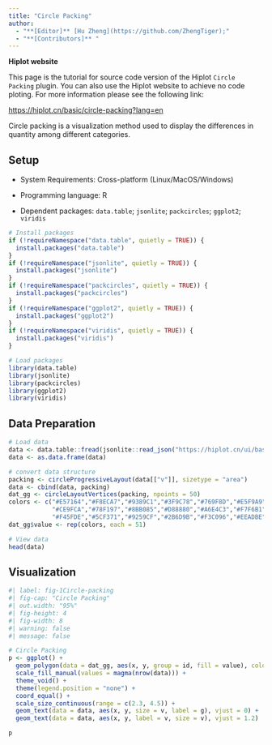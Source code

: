 ```yaml
---
title: "Circle Packing"
author:
  - "**[Editor]** [Hu Zheng](https://github.com/ZhengTiger);"
  - "**[Contributors]** "
---
```


::: callout-note
**Hiplot website**

This page is the tutorial for source code version of the Hiplot `Circle Packing` plugin. You can also use the Hiplot website to achieve no code ploting. For more information please see the following link:

<https://hiplot.cn/basic/circle-packing?lang=en>
:::

Circle packing is a visualization method used to display the differences in quantity among different categories.

## Setup

-   System Requirements: Cross-platform (Linux/MacOS/Windows)

-   Programming language: R

-   Dependent packages: `data.table`; `jsonlite`; `packcircles`; `ggplot2`; `viridis`

```r
# Install packages
if (!requireNamespace("data.table", quietly = TRUE)) {
  install.packages("data.table")
}
if (!requireNamespace("jsonlite", quietly = TRUE)) {
  install.packages("jsonlite")
}
if (!requireNamespace("packcircles", quietly = TRUE)) {
  install.packages("packcircles")
}
if (!requireNamespace("ggplot2", quietly = TRUE)) {
  install.packages("ggplot2")
}
if (!requireNamespace("viridis", quietly = TRUE)) {
  install.packages("viridis")
}

# Load packages
library(data.table)
library(jsonlite)
library(packcircles)
library(ggplot2)
library(viridis)
```

## Data Preparation

```r
# Load data
data <- data.table::fread(jsonlite::read_json("https://hiplot.cn/ui/basic/circle-packing/data.json")$exampleData$textarea[[1]])
data <- as.data.frame(data)

# convert data structure
packing <- circleProgressiveLayout(data[["v"]], sizetype = "area")
data <- cbind(data, packing)
dat_gg <- circleLayoutVertices(packing, npoints = 50)
colors <- c("#E57164","#F8ECA7","#9389C1","#3F9C78","#769F8D","#E5F9A9","#7CE9A4",
            "#CE9FCA","#78F197","#8BB085","#D88880","#A6E4C3","#F7F6B1","#C5E69A",
            "#F45FDE","#5CF371","#9259CF","#2B6D9B","#F3C096","#EEADBE")
dat_gg$value <- rep(colors, each = 51)

# View data
head(data)
```

## Visualization

```r
#| label: fig-1Circle-packing
#| fig-cap: "Circle Packing"
#| out.width: "95%"
#| fig-height: 4
#| fig-width: 8
#| warning: false
#| message: false

# Circle Packing
p <- ggplot() +
  geom_polygon(data = dat_gg, aes(x, y, group = id, fill = value), colour = "black", alpha = 0.4) +
  scale_fill_manual(values = magma(nrow(data))) +
  theme_void() +
  theme(legend.position = "none") +
  coord_equal() +
  scale_size_continuous(range = c(2.3, 4.5)) +
  geom_text(data = data, aes(x, y, size = v, label = g), vjust = 0) +
  geom_text(data = data, aes(x, y, label = v, size = v), vjust = 1.2)

p
```



